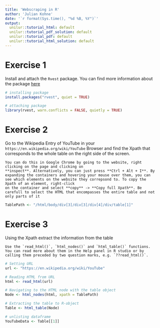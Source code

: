 ```yaml
---
title: 'Webscraping in R'
author: 'Julian Kohne'
date: '`r format(Sys.time(), "%d %B, %Y")`'
output:
  unilur::tutorial_html: default
  unilur::tutorial_pdf_solution: default
  unilur::tutorial_pdf: default
  unilur::tutorial_html_solution: default
---
```


# Exercise 1

Install and attach the `Rvest` package. You can find more information about the package [here](https://cran.r-project.org/web/packages/rvest/rvest.pdf)

```r

# installing package
install.packages("rvest", quiet = TRUE)

# attaching package
library(rvest, warn.conflicts = FALSE, quietly = TRUE)

```

# Exercise 2

Go to the Wikipedia Entry of YouTube in your `https://en.wikipedia.org/wiki/YouTube` Browser and find the Xpath that corresponds to the whole table on the right side of the screen.

```block
You can do this in Google Chrome by going to the website, right clicking on the page and clicking on
**inspect**. Alternatively, you can just press **Ctrl + Alt + I**. By expanding the containers and hovering your mouse over them, you can see which elements on the website they correpsond to. To copy the Xpath of an element, right-click
on the container and select **copy** -> **Copy full Xpath**. Be carefull to select the HTML that encompasses the entire table and not only parts of it
```

```r
TablePath <- "/html/body/div[3]/div[3]/div[4]/div/table[1]"
```

# Exercise 3

Using the Xpath extract the information from the table

```block
Use the `read_html()`, `html_nodes()` and `html_table()` functions. You can read more about them in the Help panel in R studio or by calling them preceded by two question marks, e.g. `??read_html()`.
```

```r
# Setting URL
url <- "https://en.wikipedia.org/wiki/YouTube"

# Reading HTML from URL
html <- read_html(url)

# Navigating to the HTML node with the table object
Node <- html_nodes(html, xpath = TablePath)

# Extracting the table to R-object
Table <- html_table(Node)

# unlisting dataframe
YouTubeData <- Table[[1]]

```